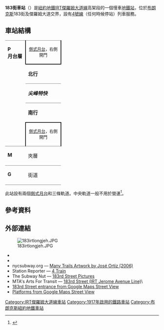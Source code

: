 {{Infobox NYCS
| name = 183街<br />{{lang|en|183rd Street}}
| image = IRT W183d Street sta jeh.jpg
| image_caption = 東側
| bg_color = #007527
| address = 紐約州紐約市布朗克斯區183街及傑羅姆大道
| borough = [[布朗克斯|布朗克斯]]
| locale = {{link-en|大學高地 (布朗克斯)|University Heights, Bronx|大學高地}}
| coordinates = {{coord|40.858324|N|73.903999|W|display=inline,title|source:nlwiki}}
| division = IRT
| line = [[IRT傑羅姆大道線|IRT傑羅姆大道線]]
| service = Jerome local
| connection = {{bus icon}} '''[[MTA區域巴士營運|NYCT巴士]]'''：Bx32
| platforms = 2個[[側式月台|側式月台]]
| tracks = 3條（2條使用中）
| structure= 高架
| open_date = {{start date and age|1917|6|2}}
| passengers = 2,071,316<ref>{{NYCS const|riderref}}</ref>
| pass_year = 2016
| pass_percent = 0.6
| rank = 239
| code = 383
| next_north = {{NYCS next | station=福德漢姆路 | line=IRT傑羅姆大道線 | service=Jerome local}}
| next_south = {{NYCS next | station=伯恩賽德大道 | line=IRT傑羅姆大道線 | service=Jerome local}}
| legend = {{NYCS infobox legend|alltimes}}
}}

'''183街車站'''（{{lang-en|183rd Street station}}）是[[紐約地鐵|紐約地鐵]][[IRT傑羅姆大道線|IRT傑羅姆大道線]]高架段的一個慢車[[地鐵站|地鐵站]]，位於[[布朗克斯|布朗克斯]]183街及傑羅姆大道交界，設有[[紐約地鐵4號線|4號線]]（任何時候停站）列車服務。

== 車站結構 ==
{{Stack|float=right|
{{Routemap
|title=軌道配置圖
|title-bg=#{{NYCS color|4}}
|title-color=white
|style=margin-left:10px;margin-top:10px;float:right;
|legend =track
|map=
uSTR!~MFADEg\uSTR!~MFADEg\uSTR!~MFADEg ~~ ~~ ~~往[[福德漢姆路車站_(IRT傑羅姆大道線)|福德漢姆路]]
uSTRf\uSTR\uSTRg
uSTR+BSr\uSTR\uSTR+BSl
uSTR+BSr\uSTR\uSTR+BSl
uSTR+BSr\uSTR\uSTR+BSl
uSTR+BSr\uSTR\uSTR+BSl
uSTRf\uSTR\uSTRg
uSTR!~MFADEf\uSTR!~MFADEf\uSTR!~MFADEf ~~ ~~ ~~往[[伯恩賽德大道車站_(IRT傑羅姆大道線)|伯恩賽德大道]]
}}
}}
{|cellspacing=0 cellpadding=3
|style="border-top:solid 1px gray;border-bottom:solid 1px gray;vertical-align:top;" width=50 rowspan=5|'''P<br>月台層'''
|style="border-top:solid 1px gray;border-right:solid 2px black;border-left:solid 2px black;border-bottom:solid 2px black;text-align:center;" colspan=2|<small>[[側式月台|側式月台]]，右側開門</small>
|-
|style="border-bottom:solid 1px gray;" width=100|<span style="color:#{{NYCS color|green}}">'''北行'''</span>
|style="border-bottom:solid 1px gray;" width=400|{{arrow|L}} [[File:NYCS-bull-trans-4.svg|纽约地铁4号线]] 往[[伍德羅恩車站_(IRT傑羅姆大道線)|伍德羅恩]]<small>（[[福德漢姆路車站_(IRT傑羅姆大道線)|福德漢姆路]]）</small>
|-
|style="border-bottom:solid 1px gray;" width=100|<span style="color:#{{NYCS color|black}}">'''''尖峰特快'''''</span>
|style="border-bottom:solid 1px gray;" width=400|{{arrow|L}} [[File:NYCS-bull-trans-4.svg|纽约地铁4号线]] 不停靠（部分繁忙時段列車）
|-
|<span style="color:#{{NYCS color|green}}">'''南行'''</span>
|{{arrow|R}} [[File:NYCS-bull-trans-4.svg|纽约地铁4号线]] 往[[皇冠高地-猶提卡大道車站_(IRT東公園道線)|猶提卡大道]]（深夜往[[新地段大道車站_(IRT新地段線)|新地段大道]]）<small>（[[伯恩賽德大道車站_(IRT傑羅姆大道線)|伯恩賽德大道]]）</small>
|-
|style="border-bottom:solid 1px gray;border-top:solid 2px black;border-right:solid 2px black;border-left:solid 2px black;text-align:center;" colspan=2|<small>[[側式月台|側式月台]]，右側開門</small>
|-
| style="vertical-align:top;" |'''M'''
| style="vertical-align:top;" |夾層
| style="vertical-align:top;" |往出入口、車站詢問處、MetroCard自動售票機<br>{{NYCS Platform Layout access}}
|-
|style="border-top:solid 1px gray;border-bottom:solid 1px gray;vertical-align:top;" width=50|'''G'''
|style="border-top:solid 1px gray;border-bottom:solid 1px gray;vertical-align:top;" width=100|街道
|style="border-top:solid 1px gray;border-bottom:solid 1px gray;vertical-align:top;" width=400|出入口
|}
此站設有兩個[[側式月台|側式月台]]和三條軌道。中央軌道一般不用於營運<ref name=":0">{{NYCS const|trackref|trackbook}}</ref>。

== 參考資料 ==
{{Reflist}}
== 外部連結 ==
[[File:183irtlongjeh.JPG|left]]
* {{Commonscat-inline|183rd Street (IRT Jerome Avenue Line)}}
* {{NYCS ref|http://www.nycsubway.org/perl/stations?198:3163|IRT Woodlawn Line|183rd Street}}
* nycsubway.org — [http://www.nycsubway.org/perl/artwork_show?168 Many Trails Artwork by José Ortiz (2006)]{{Wayback|url=http://www.nycsubway.org/perl/artwork_show?168 |date=20200927044952 }}
* Station Reporter — [https://web.archive.org/web/20131219141200/http://www.stationreporter.net/4train.htm 4 Train]
* The Subway Nut — [http://www.subwaynut.com/irt/183n4/index.html 183rd Street Pictures]{{Wayback|url=http://www.subwaynut.com/irt/183n4/index.html |date=20200706135700 }}
* MTA's Arts For Transit — [https://web.archive.org/web/20110606071215/http://mta.info/mta/aft/permanentart/permart.html?agency=nyct&line=4&station=6&xdev=481 183rd Street (IRT Jerome Avenue Line)]\
* [https://maps.google.com/?ie=UTF8&ll=40.858251,-73.903967&spn=0.003838,0.013433&z=17&layer=c&cbll=40.858173,-73.90402&panoid=7XU1gnfqEayANWGowc0qUQ&cbp=12,331.17,,0,3.78 183rd Street entrance from Google Maps Street View]{{Wayback|url=https://maps.google.com/?ie=UTF8&ll=40.858251,-73.903967&spn=0.003838,0.013433&z=17&layer=c&cbll=40.858173,-73.90402&panoid=7XU1gnfqEayANWGowc0qUQ&cbp=12,331.17,,0,3.78 |date=20121112053221 }}
*[https://www.google.com/maps/contrib/103237729589375373179/photos/@40.8584175,-73.9041367,3a,75y,182h,90t/data=!3m7!1e1!3m5!1s-0fBhJ-V2uqY%2FWVR9FMaE04I%2FAAAAAAAAuiI%2FQmONGMDdEI86P1ZE4Fr1R6tn4ogMnLTqQCLIBGAYYCw!2e4!6s%2F%2Flh6.googleusercontent.com%2F-0fBhJ-V2uqY%2FWVR9FMaE04I%2FAAAAAAAAuiI%2FQmONGMDdEI86P1ZE4Fr1R6tn4ogMnLTqQCLIBGAYYCw%2Fw203-h100-p-k-no%2F!7i8704!8i4352!4m3!8m2!3m1!1e1 Platforms from Google Maps Street View]{{Wayback|url=https://www.google.com/maps/contrib/103237729589375373179/photos/@40.8584175,-73.9041367,3a,75y,182h,90t/data=!3m7!1e1!3m5!1s-0fBhJ-V2uqY%2FWVR9FMaE04I%2FAAAAAAAAuiI%2FQmONGMDdEI86P1ZE4Fr1R6tn4ogMnLTqQCLIBGAYYCw!2e4!6s%2F%2Flh6.googleusercontent.com%2F-0fBhJ-V2uqY%2FWVR9FMaE04I%2FAAAAAAAAuiI%2FQmONGMDdEI86P1ZE4Fr1R6tn4ogMnLTqQCLIBGAYYCw%2Fw203-h100-p-k-no%2F!7i8704!8i4352!4m3!8m2!3m1!1e1 |date=20190821121726 }}
{{紐約地鐵4號線}}
{{DEFAULTSORT:183rd Street}}
[[Category:IRT傑羅姆大道線車站|Category:IRT傑羅姆大道線車站]]
[[Category:1917年啟用的鐵路車站|Category:1917年啟用的鐵路車站]]
[[Category:布朗克斯紐約地鐵車站|Category:布朗克斯紐約地鐵車站]]